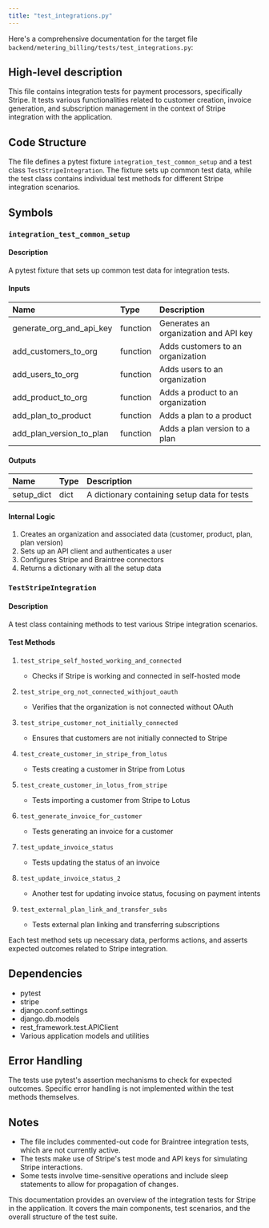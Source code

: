 ```yaml
---
title: "test_integrations.py"
---
```


Here's a comprehensive documentation for the target file `backend/metering_billing/tests/test_integrations.py`:

## High-level description
This file contains integration tests for payment processors, specifically Stripe. It tests various functionalities related to customer creation, invoice generation, and subscription management in the context of Stripe integration with the application.

## Code Structure
The file defines a pytest fixture `integration_test_common_setup` and a test class `TestStripeIntegration`. The fixture sets up common test data, while the test class contains individual test methods for different Stripe integration scenarios.

## Symbols

### `integration_test_common_setup`
#### Description
A pytest fixture that sets up common test data for integration tests.

#### Inputs
| Name | Type | Description |
|:-----|:-----|:------------|
| generate_org_and_api_key | function | Generates an organization and API key |
| add_customers_to_org | function | Adds customers to an organization |
| add_users_to_org | function | Adds users to an organization |
| add_product_to_org | function | Adds a product to an organization |
| add_plan_to_product | function | Adds a plan to a product |
| add_plan_version_to_plan | function | Adds a plan version to a plan |

#### Outputs
| Name | Type | Description |
|:-----|:-----|:------------|
| setup_dict | dict | A dictionary containing setup data for tests |

#### Internal Logic
1. Creates an organization and associated data (customer, product, plan, plan version)
2. Sets up an API client and authenticates a user
3. Configures Stripe and Braintree connectors
4. Returns a dictionary with all the setup data

### `TestStripeIntegration`
#### Description
A test class containing methods to test various Stripe integration scenarios.

#### Test Methods

1. `test_stripe_self_hosted_working_and_connected`
   - Checks if Stripe is working and connected in self-hosted mode

2. `test_stripe_org_not_connected_withjout_oauth`
   - Verifies that the organization is not connected without OAuth

3. `test_stripe_customer_not_initially_connected`
   - Ensures that customers are not initially connected to Stripe

4. `test_create_customer_in_stripe_from_lotus`
   - Tests creating a customer in Stripe from Lotus

5. `test_create_customer_in_lotus_from_stripe`
   - Tests importing a customer from Stripe to Lotus

6. `test_generate_invoice_for_customer`
   - Tests generating an invoice for a customer

7. `test_update_invoice_status`
   - Tests updating the status of an invoice

8. `test_update_invoice_status_2`
   - Another test for updating invoice status, focusing on payment intents

9. `test_external_plan_link_and_transfer_subs`
   - Tests external plan linking and transferring subscriptions

Each test method sets up necessary data, performs actions, and asserts expected outcomes related to Stripe integration.

## Dependencies
- pytest
- stripe
- django.conf.settings
- django.db.models
- rest_framework.test.APIClient
- Various application models and utilities

## Error Handling
The tests use pytest's assertion mechanisms to check for expected outcomes. Specific error handling is not implemented within the test methods themselves.

## Notes
- The file includes commented-out code for Braintree integration tests, which are not currently active.
- The tests make use of Stripe's test mode and API keys for simulating Stripe interactions.
- Some tests involve time-sensitive operations and include sleep statements to allow for propagation of changes.

This documentation provides an overview of the integration tests for Stripe in the application. It covers the main components, test scenarios, and the overall structure of the test suite.